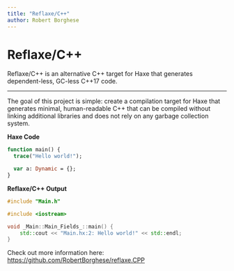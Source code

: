 ```yaml
---
title: "Reflaxe/C++"
author: Robert Borghese
---
```



<Head>
  <title>Reflaxe/C++</title>
</Head>

# Reflaxe/C++

Reflaxe/C++ is an alternative C++ target for Haxe that generates dependent-less, GC-less C++17 code.

<hr />

The goal of this project is simple: create a compilation target for Haxe that generates minimal, human-readable C++ that can be compiled without linking additional libraries and does not rely on any garbage collection system.

**Haxe Code**

```haxe
function main() {
  trace("Hello world!");

  var a: Dynamic = {};
}
```

**Reflaxe/C++ Output**

```cpp
#include "Main.h"

#include <iostream>

void _Main::Main_Fields_::main() {
	std::cout << "Main.hx:2: Hello world!" << std::endl;
}
```

Check out more information here:<br/>
https://github.com/RobertBorghese/reflaxe.CPP
